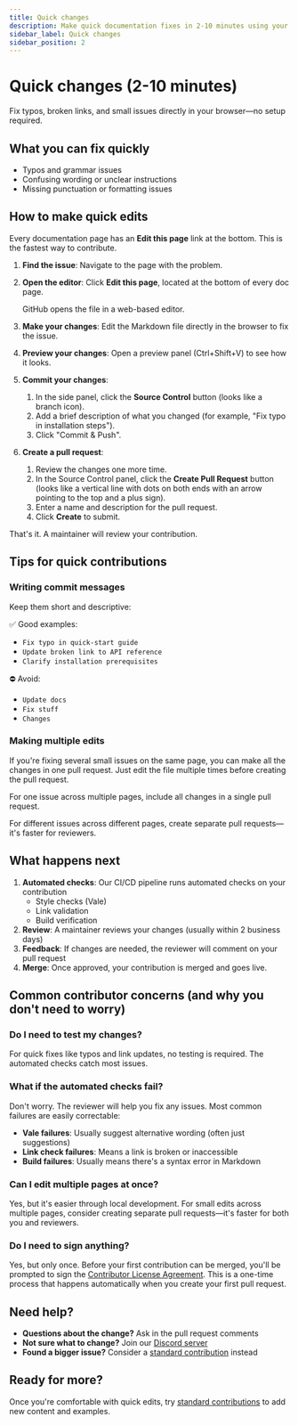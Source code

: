 ```yaml
---
title: Quick changes
description: Make quick documentation fixes in 2-10 minutes using your browser.
sidebar_label: Quick changes
sidebar_position: 2
---
```


# Quick changes (2-10 minutes)

Fix typos, broken links, and small issues directly in your browser—no setup required.

## What you can fix quickly

- Typos and grammar issues
- Confusing wording or unclear instructions
- Missing punctuation or formatting issues

## How to make quick edits

Every documentation page has an **Edit this page** link at the bottom. This is the fastest way to contribute.

1. __Find the issue__: Navigate to the page with the problem.
2. __Open the editor__: Click **Edit this page**, located at the bottom of every doc page.

   GitHub opens the file in a web-based editor.

3. __Make your changes__: Edit the Markdown file directly in the browser to fix the issue.
4. __Preview your changes__: Open a preview panel (Ctrl+Shift+V) to see how it looks.
5. __Commit your changes__:
   1. In the side panel, click the **Source Control** button (looks like a branch icon).
   1. Add a brief description of what you changed (for example, "Fix typo in installation steps").
   1. Click "Commit & Push".
6. __Create a pull request__:
   1. Review the changes one more time.
   1. In the Source Control panel, click the **Create Pull Request** button (looks like a vertical line with dots on both ends with an arrow pointing to the top and a plus sign).
   1. Enter a name and description for the pull request.
   1. Click **Create** to submit.

That's it. A maintainer will review your contribution.

## Tips for quick contributions

### Writing commit messages

Keep them short and descriptive:

✅ Good examples:
- `Fix typo in quick-start guide`
- `Update broken link to API reference`
- `Clarify installation prerequisites`

⛔ Avoid:
- `Update docs`
- `Fix stuff`
- `Changes`

### Making multiple edits

If you're fixing several small issues on the same page, you can make all the changes in one pull request. Just edit the file multiple times before creating the pull request.

For one issue across multiple pages, include all changes in a single pull request.

For different issues across different pages, create separate pull requests—it's faster for reviewers.

## What happens next

1. __Automated checks__: Our CI/CD pipeline runs automated checks on your contribution
   - Style checks (Vale)
   - Link validation
   - Build verification
2. __Review__: A maintainer reviews your changes (usually within 2 business days)
3. __Feedback__: If changes are needed, the reviewer will comment on your pull request
4. __Merge__: Once approved, your contribution is merged and goes live.

## Common contributor concerns (and why you don't need to worry)

### Do I need to test my changes?

For quick fixes like typos and link updates, no testing is required. The automated checks catch most issues.

### What if the automated checks fail?

Don't worry. The reviewer will help you fix any issues. Most common failures are easily correctable:
- __Vale failures__: Usually suggest alternative wording (often just suggestions)
- __Link check failures__: Means a link is broken or inaccessible
- __Build failures__: Usually means there's a syntax error in Markdown

### Can I edit multiple pages at once?

Yes, but it's easier through local development. For small edits across multiple pages, consider creating separate pull requests—it's faster for both you and reviewers.

### Do I need to sign anything?

Yes, but only once. Before your first contribution can be merged, you'll be prompted to sign the [Contributor License Agreement](https://cla-assistant.io/doc-detective/doc-detective.github.io). This is a one-time process that happens automatically when you create your first pull request.

## Need help?

- __Questions about the change?__ Ask in the pull request comments
- __Not sure what to change?__ Join our [Discord server](https://discord.gg/2M7wXEThfF)
- __Found a bigger issue?__ Consider a [standard contribution](standard-contributions) instead

## Ready for more?

Once you're comfortable with quick edits, try [standard contributions](standard-contributions) to add new content and examples.
